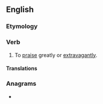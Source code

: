 ==English==

===Etymology===
{{prefix|en|be|praise}}

===Verb===
{{en-verb}}

# {{lb|en|transitive}} To [[praise]] greatly or [[extravagant]]ly.

====Translations====
{{trans-top|to praise greatly or extravagantly}}
{{trans-mid}}
{{trans-bottom}}

===Anagrams===
* {{anagrams|en|a=abeeiprs|praise be}}